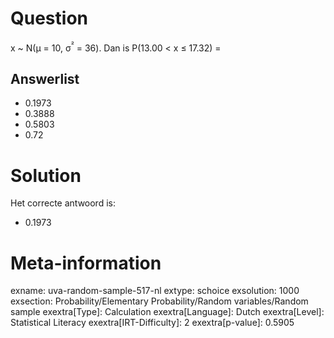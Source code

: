 Question
========

x \~ N(μ = 10, σ^²^ = 36). Dan is P(13.00 \< x ≤ 17.32) =

Answerlist
----------

* 0.1973
* 0.3888
* 0.5803
* 0.72

Solution
========

Het correcte antwoord is: 

* 0.1973

Meta-information
================
exname: uva-random-sample-517-nl
extype: schoice
exsolution: 1000
exsection: Probability/Elementary Probability/Random variables/Random sample
exextra[Type]: Calculation
exextra[Language]: Dutch
exextra[Level]: Statistical Literacy
exextra[IRT-Difficulty]: 2
exextra[p-value]: 0.5905
